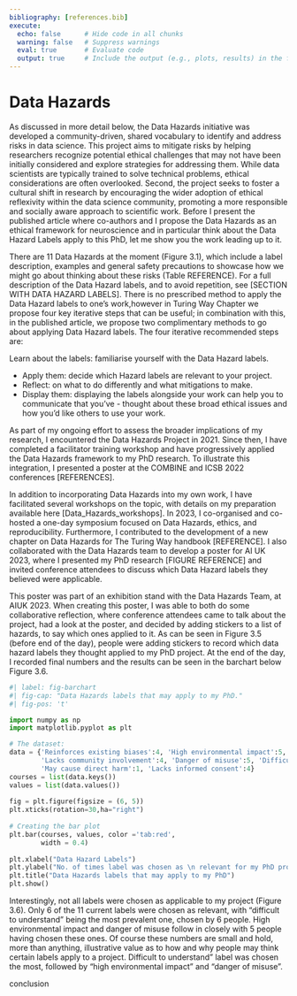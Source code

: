 ```yaml
---
bibliography: [references.bib]
execute:
  echo: false      # Hide code in all chunks
  warning: false   # Suppress warnings
  eval: true       # Evaluate code
  output: true     # Include the output (e.g., plots, results) in the final document
---
```

# Data Hazards 

As discussed in more detail below, the Data Hazards initiative was developed a community-driven, shared vocabulary to identify and address risks in data science. This project aims to mitigate risks by helping researchers recognize potential ethical challenges that may not have been initially considered and explore strategies for addressing them. While data scientists are typically trained to solve technical problems, ethical considerations are often overlooked. Second, the project seeks to foster a cultural shift in research by encouraging the wider adoption of ethical reflexivity within the data science community, promoting a more responsible and socially aware approach to scientific work. Before I present the published article where co-authors and I propose the Data Hazards as an ethical framework for neuroscience and in particular think about the Data Hazard Labels apply to this PhD, let me show you the work leading up to it. 

There are 11 Data Hazards at the moment (Figure 3.1), which include a label description, examples and general safety precautions to showcase how we might go about thinking about these risks (Table REFERENCE). For a full description of the Data Hazard labels, and to avoid repetition, see [SECTION WITH DATA HAZARD LABELS]. There is no prescribed method to apply the Data Hazard labels to one's work,however in Turing Way Chapter we propose four key iterative steps that can be useful; in combination with this, in the published article, we propose two complimentary methods to go about applying Data Hazard labels. The four iterative recommended steps are:

Learn about the labels: familiarise yourself with the Data Hazard labels.

- Apply them: decide which Hazard labels are relevant to your project.
- Reflect: on what to do differently and what mitigations to make.
- Display them: displaying the labels alongside your work can help you to communicate that you’ve - thought about these broad ethical issues and how you’d like others to use your work.

As part of my ongoing effort to assess the broader implications of my research, I encountered the Data Hazards Project in 2021. Since then, I have completed a facilitator training workshop and have progressively applied the Data Hazards framework to my PhD research. To illustrate this integration, I presented a poster at the COMBINE and ICSB 2022 conferences [REFERENCES].

In addition to incorporating Data Hazards into my own work, I have facilitated several workshops on the topic, with details on my preparation available here [Data_Hazards_workshops]. In 2023, I co-organised and co-hosted a one-day symposium focused on Data Hazards, ethics, and reproducibility. Furthermore, I contributed to the development of a new chapter on Data Hazards for The Turing Way handbook [REFERENCE]. I also collaborated with the Data Hazards team to develop a poster for AI UK 2023, where I presented my PhD research [FIGURE REFERENCE] and invited conference attendees to discuss which Data Hazard labels they believed were applicable.

This poster was part of an exhibition stand with the Data Hazards Team, at AIUK 2023. When creating this poster, I was able to both do some collaborative reflection, where conference attendees came to talk about the project, had a look at the poster, and decided by adding stickers to a list of hazards, to say which ones applied to it. As can be seen in Figure 3.5 (before end of the day), people were adding stickers to record which data hazard labels they thought applied to my PhD project. At the end of the day, I recorded final numbers and the results can be seen in the barchart below Figure 3.6.

```python
#| label: fig-barchart
#| fig-cap: "Data Hazards labels that may apply to my PhD."
#| fig-pos: 't'

import numpy as np
import matplotlib.pyplot as plt

# The dataset:
data = {'Reinforces existing biases':4, 'High environmental impact':5,
        'Lacks community involvement':4, 'Danger of misuse':5, 'Difficult to understand':6,
        'May cause direct harm':1, 'Lacks informed consent':4}
courses = list(data.keys())
values = list(data.values())
  
fig = plt.figure(figsize = (6, 5))
plt.xticks(rotation=30,ha="right")
 
# Creating the bar plot
plt.bar(courses, values, color ='tab:red',
        width = 0.4)
 
plt.xlabel("Data Hazard Labels")
plt.ylabel("No. of times label was chosen as \n relevant for my PhD project")
plt.title("Data Hazards labels that may apply to my PhD")
plt.show()
```

Interestingly, not all labels were chosen as applicable to my project (Figure 3.6). Only 6 of the 11 current labels were chosen as relevant, with “difficult to understand” being the most prevalent one, chosen by 6 people. High environmental impact and danger of misuse follow in closely with 5 people having chosen these ones. Of course these numbers are small and hold, more than anything, illustrative value as to how and why people may think certain labels apply to a project. Difficult to understand” label was chosen the most, followed by “high environmental impact” and “danger of misuse”. 


\includepdf[pages=-,pagecommand={\thispagestyle{plain}}]{neuroethics_paper.pdf}

conclusion 